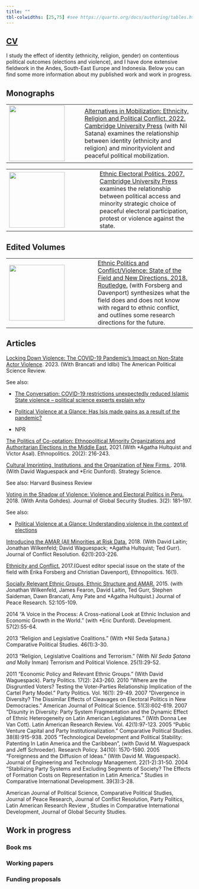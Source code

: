 ```yaml
---
title: ""
tbl-colwidths: [25,75] #see https://quarto.org/docs/authoring/tables.html specifying table column widths
---
```


## [CV](files/Birnir_CV.pdf)

I study the effect of identity (ethnicity, religion, gender) on contentious political outcomes (elections and violence), and I have done extensive fieldwork in the Andes, South-East Europe and Indonesia. Below you can find some more information about my published work and work in progress.

## Monographs



|                                           |                                                                                                                                                                                                                                                                                                                                                                                                                                                                        |
|-----------------------------|-------------------------------------------|
| ![](images/Alternatives.png){width="150"} | [Alternatives in Mobilization: Ethnicity, Religion and Political Conflict. 2022. Cambridge University Press](https://www.amazon.com/Alternatives-Mobilization-Ethnicity-Religion-Political-ebook/dp/B09YM2XZFT/ref=sr_1_3?crid=3BVVYV26GAIY4&keywords=Birnir+Johanna&qid=1677881510&sprefix=birnir+johanna%2Caps%2C144&sr=8-3) (with Nil Satana) examines the relationship between identity (ethnicity and religion) and minorityviolent and peaceful political mobilization. |

|                                         |                                                                                                                                                                                                                                                                                                                                                                                                                                              |
|-----------------------------------|-------------------------------------|
| ![](images/EEPolitics.png){width="150"} | [Ethnic Electoral Politics. 2007. Cambridge University Press](https://www.amazon.com/Ethnicity-Electoral-Politics-J%C3%B3hanna-Krist%C3%ADn-ebook/dp/B0014D3T5U/ref=sr_1_1?crid=3BVVYV26GAIY4&keywords=Birnir+Johanna&qid=1677881738&sprefix=birnir+johanna%2Caps%2C144&sr=8-1) examines the relationship between political access and minority strategic choice of peaceful electoral participation, protest or violence against the state. |

## Edited Volumes

|                                           |                                                                                                                                                                                                                                                                                                                                                                                                                                                                                  |
|----------------------------------|--------------------------------------|
| ![](images/Forsbergetal.png){width="150"} | [Ethnic Politics and Conflict/Violence: State of the Field and New Directions. 2018. Routledge.](https://www.amazon.com/Ethnic-Politics-Conflict-Violence-Nationalities-ebook/dp/B07S4NP7KM/ref=sr_1_4?crid=3E0QFH81ODSON&keywords=Birnir+Johanna&qid=1678107768&sprefix=birnir+johanna%2Caps%2C63&sr=8-4) (with Forsberg and Davenport) synthesizes what the field does and does not know with regard to ethnic conflict, and outlines some research directions for the future. |

| 

## Articles

[Locking Down Violence: The COVID-19 Pandemic's Impact on Non-State Actor Violence](https://www.cambridge.org/core/journals/american-political-science-review/article/locking-down-violence-the-covid19-pandemics-impact-on-nonstate-actor-violence/19073EF1BC0873E1D614A34F6BD1365C). 2023.  (With Brancati and Idlbi) The American Political Science Review.

See also:

- [The Conversation: COVID-19 restrictions unexpectedly reduced Islamic State violence – political science experts explain why](https://theconversation.com/covid-19-restrictions-unexpectedly-reduced-islamic-state-violence-political-science-experts-explain-why-198269)

- [Political Violence at a Glance: Has Isis made gains as a result of the pandemic?](https://politicalviolenceataglance.org/2021/06/28/has-isis-made-gains-as-a-result-of-the-pandemic/)

- NPR

[The Politics of Co-optation: Ethnopolitical Minority Organizations and Authoritarian Elections in the Middle East.](https://www.tandfonline.com/doi/full/10.1080/17449057.2020.1853916) 2021.(With *Agatha Hultquist and Victor Asal). Ethnopolitics.  20(2): 216-243. 

[Cultural Imprinting, Institutions, and the Organization of New Firms.](https://pubsonline.informs.org/doi/10.1287/stsc.2018.0056). 2018.  (With David Waguespack and *Eric Dunford). Strategy Science.

See also: Harvard Business Review

[Voting in the Shadow of Violence: Violence and Electoral Politics in Peru.](https://academic-oup-com.proxy-um.researchport.umd.edu/jogss/article/3/2/181/4964795?login=true&token=) 2018. (With
Anita Gohdes). Journal of Global Security Studies. 3(2): 181–197.

See also: 

- [Political Violence at a Glance: Understanding violence in the context of elections](https://politicalviolenceataglance.org/2018/04/16/understanding-insurgent-violence-in-the-context-of-elections/)

[Introducing the AMAR (All Minorities at Risk Data.](https://journals-sagepub-com.proxy-um.researchport.umd.edu/doi/full/10.1177/0022002717719974) 2018. (With David Laitin; Jonathan
Wilkenfeld; David Waguespack; *Agatha Hultquist; Ted Gurr). Journal of Conflict
Resolution. 62(1):203-226.


[Ethnicity and Conflict.](https://www-tandfonline-com.proxy-um.researchport.umd.edu/doi/full/10.1080/17449057.2016.1235873?casa_token=g4B6JHSvCUQAAAAA:t-uQ4OWbkQ8OmkpEcd1qj9q2CpfptRVkEZ05Mw_-P--1q9WCSdJV_KHc2Jje3RDZeAnk58eYJWrPBw) 2017.(Guest editor special issue on the state of the field
with Erika Forsberg and Christian Davenport), Ethnopolitics. 16(1).


 [Socially Relevant Ethnic Groups, Ethnic Structure and AMAR.](https://journals-sagepub-com.proxy-um.researchport.umd.edu/doi/full/10.1177/0022343314536915) 2015. (with Jonathan
Wilkenfeld, James Fearon, David Laitin, Ted Gurr, Stephen Saideman, Dawn Brancati,
Amy Pate and *Agatha Hultquist.) Journal of Peace Research. 52:105-109.


2014 “A Voice in the Process: A Cross-national Look at Ethnic Inclusion and Economic
Growth in the World.” (with *Eric Dunford). Development. 57(2):55-64.


2013 “Religion and Legislative Coalitions.” (With *Nil Seda Şatana.) Comparative Political
Studies. 46(1):3-30.

2013 “Religion, Legislative Coalitions and Terrorism.” (With *Nil Seda Şatana and *Molly
Inman) Terrorism and Political Violence. 25(1):29-52.


2011 "Economic Policy and Relevant Ethnic Groups.” (With David Waguespack).
Party Politics. 17(2): 243-260.
2010 "Where are the Disgruntled Voters? Testing the Voter-Parties Relationship Implication of
the Cartel Party Model." Party Politics. Vol. 16(1): 29-49.
2007 “Divergence in Diversity? The Dissimilar Effects of Cleavages on Electoral Politics in
New Democracies.” American Journal of Political Science. 51(3):602-619.
2007 “Disunity in Diversity: Party System Fragmentation and the Dynamic Effect of Ethnic
Heterogeneity on Latin American Legislatures.” (With Donna Lee Van Cott). Latin
American Research Review. Vol. 42(1):97-123.
2005 “Public Venture Capital and Party Institutionalization.” Comparative Political Studies.
38(8):915-938.
2005 “Technological Development and Political Stability: Patenting In Latin America and the
Caribbean”, (with David M. Waguespack and Jeff Schroeder). Research Policy. 34(10):
1570-1590.
2005 “Foreignness and the Diffusion of Ideas.” (With David M. Waguespack). Journal of
Engineering and Technology Management. 22(1-2):31-50.
2004 “Stabilizing Party Systems and Excluding Segments of Society? The Effects of
Formation Costs on Representation in Latin America.” Studies in Comparative
International Development. 39(3):3-28.

American Journal of Political Science, Comparative Political Studies, Journal of Peace Research, Journal of Conflict Resolution, Party Politics, Latin American Research Review , Studies in Comparative International Development, Journal of Global Security Studies.

## Work in progress

### Book ms

### Working papers

### Funding proposals

